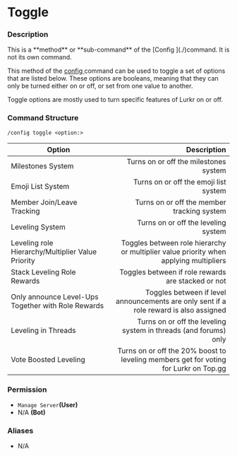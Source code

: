 # Toggle

### Description

<Callout type="warning">
This is a **method** or **sub-command** of the [Config ](./)command. It is not its own command.
</Callout>

This method of the [config ](./)command can be used to toggle a set of options that are listed below. These options are booleans, meaning that they can only be turned either on or off, or set from one value to another.

Toggle options are mostly used to turn specific features of Lurkr on or off.

### Command Structure

```
/config toggle <option:>
```

| Option                                             |                                                                            Description |
| -------------------------------------------------- | -------------------------------------------------------------------------------------: |
| Milestones System                                  |                                                  Turns on or off the milestones system |
| Emoji List System                                  |                                                  Turns on or off the emoji list system |
| Member Join/Leave Tracking                         |                                             Turns on or off the member tracking system |
| Leveling System                                    |                                                    Turns on or off the leveling system |
| Leveling role Hierarchy/Multiplier Value Priority  |  Toggles between role hierarchy or multiplier value priority when applying multipliers |
| Stack Leveling Role Rewards                        |                                     Toggles between if role rewards are stacked or not |
| Only announce Level-Ups Together with Role Rewards | Toggles between if level announcements are only sent if a role reward is also assigned |
| Leveling in Threads                                |                       Turns on or off the leveling system in threads (and forums) only |
| Vote Boosted Leveling                              |   Turns on or off the 20% boost to leveling members get for voting for Lurkr on Top.gg |

### **Permission**

* `Manage Server`**(User)**
* N/A **(Bot)**

### Aliases

* N/A

